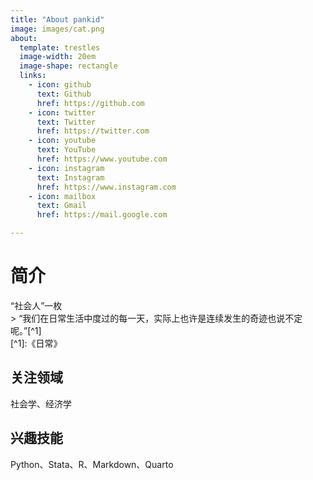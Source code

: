 ```yaml
---
title: "About pankid"
image: images/cat.png
about:
  template: trestles
  image-width: 20em
  image-shape: rectangle
  links:
    - icon: github
      text: Github
      href: https://github.com
    - icon: twitter
      text: Twitter
      href: https://twitter.com
    - icon: youtube
      text: YouTube
      href: https://www.youtube.com
    - icon: instagram
      text: Instagram
      href: https://www.instagram.com
    - icon: mailbox
      text: Gmail
      href: https://mail.google.com

---
```


# 简介

“社会人”一枚  
> “我们在日常生活中度过的每一天，实际上也许是连续发生的奇迹也说不定呢。”[^1]  
[^1]:《日常》

## 关注领域
社会学、经济学

## 兴趣技能
Python、Stata、R、Markdown、Quarto